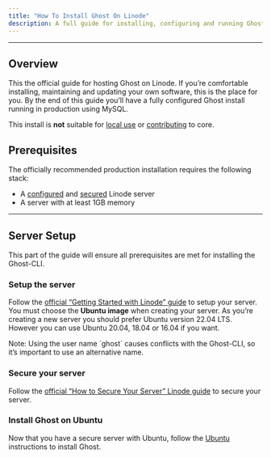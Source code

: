 ```yaml
---
title: "How To Install Ghost On Linode"
description: A full guide for installing, configuring and running Ghost on your Linode server, for use in production.
---
```


***

## Overview

This the official guide for hosting Ghost on Linode. If you’re comfortable installing, maintaining and updating your own software, this is the place for you. By the end of this guide you’ll have a fully configured Ghost install running in production using MySQL.

This install is **not** suitable for [local use](/install/local/) or [contributing](/install/source/) to core.

## Prerequisites

The officially recommended production installation requires the following stack:

* A [configured](https://www.linode.com/guides/getting-started/) and [secured](https://www.linode.com/guides/securing-your-server/) Linode server
* A server with at least 1GB memory

***

## Server Setup

This part of the guide will ensure all prerequisites are met for installing the Ghost-CLI.

### Setup the server

Follow the [official “Getting Started with Linode” guide](https://www.linode.com/guides/getting-started/) to setup your server. You must choose the **Ubuntu image** when creating your server. As you’re creating a new server you should prefer Ubuntu version 22.04 LTS. However you can use Ubuntu 20.04, 18.04 or 16.04 if you want.

<Note>
   Note: Using the user name `ghost` causes conflicts with the Ghost-CLI, so it’s important to use an alternative name.
</Note>

### Secure your server

Follow the [official “How to Secure Your Server” Linode guide](https://www.linode.com/guides/securing-your-server/) to secure your server.

### Install Ghost on Ubuntu

Now that you have a secure server with Ubuntu, follow the [Ubuntu](/install/ubuntu/) instructions to install Ghost.